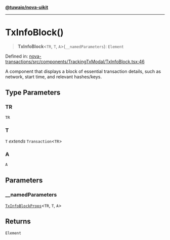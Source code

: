 [**@tuwaio/nova-uikit**](../../../README.md)

***

# TxInfoBlock()

> **TxInfoBlock**\<`TR`, `T`, `A`\>(`__namedParameters`): `Element`

Defined in: [nova-transactions/src/components/TrackingTxModal/TxInfoBlock.tsx:46](https://github.com/TuwaIO/nova-uikit/blob/65a1bd7ec122493cea8ccec4d6019d37b9a860f4/packages/nova-transactions/src/components/TrackingTxModal/TxInfoBlock.tsx#L46)

A component that displays a block of essential transaction details,
such as network, start time, and relevant hashes/keys.

## Type Parameters

### TR

`TR`

### T

`T` *extends* `Transaction`\<`TR`\>

### A

`A`

## Parameters

### \_\_namedParameters

[`TxInfoBlockProps`](../type-aliases/TxInfoBlockProps.md)\<`TR`, `T`, `A`\>

## Returns

`Element`
